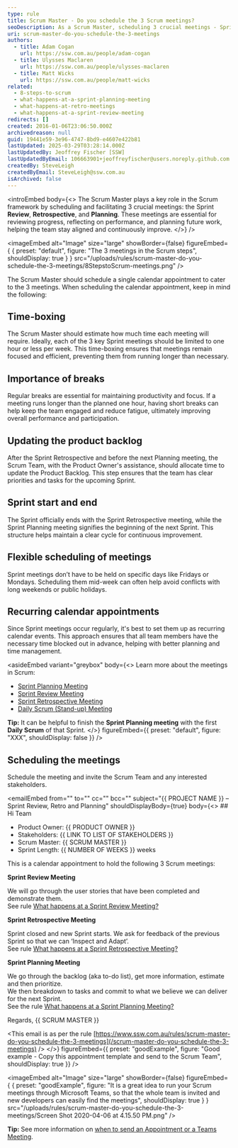 ```yaml
---
type: rule
title: Scrum Master - Do you schedule the 3 Scrum meetings?
seoDescription: As a Scrum Master, scheduling 3 crucial meetings - Sprint Review, Retrospective, and Planning - ensures successful Sprints.
uri: scrum-master-do-you-schedule-the-3-meetings
authors:
  - title: Adam Cogan
    url: https://ssw.com.au/people/adam-cogan
  - title: Ulysses Maclaren
    url: https://ssw.com.au/people/ulysses-maclaren
  - title: Matt Wicks
    url: https://ssw.com.au/people/matt-wicks
related:
  - 8-steps-to-scrum
  - what-happens-at-a-sprint-planning-meeting
  - what-happens-at-retro-meetings
  - what-happens-at-a-sprint-review-meeting
redirects: []
created: 2016-01-06T23:06:50.000Z
archivedreason: null
guid: 19441e59-3e96-4747-8bd9-e4607e422b81
lastUpdated: 2025-03-29T03:28:14.000Z
lastUpdatedBy: Jeoffrey Fischer [SSW]
lastUpdatedByEmail: 106663901+jeoffreyfischer@users.noreply.github.com
createdBy: SteveLeigh
createdByEmail: SteveLeigh@ssw.com.au
isArchived: false
---
```


<introEmbed
  body={<>
The Scrum Master plays a key role in the Scrum framework by scheduling and facilitating 3 crucial meetings: the Sprint **Review**, **Retrospective**, and **Planning**. These meetings are essential for reviewing progress, reflecting on performance, and planning future work, helping the team stay aligned and continuously improve.
  </>}
/>

<imageEmbed
  alt="Image"
  size="large"
  showBorder={false}
  figureEmbed={ {
    preset: "default",
    figure: "The 3 meetings in the Scrum steps",
    shouldDisplay: true
  } }
  src="/uploads/rules/scrum-master-do-you-schedule-the-3-meetings/8StepstoScrum-meetings.png"
/>


The Scrum Master should schedule a single calendar appointment to cater to the 3 meetings. When scheduling the calendar appointment, keep in mind the following:

## Time-boxing

The Scrum Master should estimate how much time each meeting will require. Ideally, each of the 3 key Sprint meetings should be limited to one hour or less per week. This time-boxing ensures that meetings remain focused and efficient, preventing them from running longer than necessary.

## Importance of breaks

Regular breaks are essential for maintaining productivity and focus. If a meeting runs longer than the planned one hour, having short breaks can help keep the team engaged and reduce fatigue, ultimately improving overall performance and participation.

## Updating the product backlog

After the Sprint Retrospective and before the next Planning meeting, the Scrum Team, with the Product Owner's assistance, should allocate time to update the Product Backlog. This step ensures that the team has clear priorities and tasks for the upcoming Sprint.

## Sprint start and end

The Sprint officially ends with the Sprint Retrospective meeting, while the Sprint Planning meeting signifies the beginning of the next Sprint. This structure helps maintain a clear cycle for continuous improvement.

## Flexible scheduling of meetings

Sprint meetings don’t have to be held on specific days like Fridays or Mondays. Scheduling them mid-week can often help avoid conflicts with long weekends or public holidays.

## Recurring calendar appointments

Since Sprint meetings occur regularly, it's best to set them up as recurring calendar events. This approach ensures that all team members have the necessary time blocked out in advance, helping with better planning and time management.


<asideEmbed
  variant="greybox"
  body={<>
    Learn more about the meetings in Scrum:

* [Sprint Planning Meeting](/what-happens-at-a-sprint-planning-meeting)
* [Sprint Review Meeting](/what-happens-at-a-sprint-review-meeting "Sprint Review Meeting")
* [Sprint Retrospective Meeting](/what-happens-at-a-sprint-retrospective-meeting "Sprint Retrospective Meeting")
* [Daily Scrum (Stand-up) Meeting](/meeting-do-you-update-your-tasks-before-the-daily-scrum "Daily Scrum Meeting")

**Tip:** It can be helpful to finish the **Sprint Planning meeting** with the first **Daily Scrum** of that Sprint.
  </>}
  figureEmbed={{
    preset: "default",
    figure: "XXX",
    shouldDisplay: false
  }}
/>


## Scheduling the meetings

Schedule the meeting and invite the Scrum Team and any interested stakeholders.

<emailEmbed
  from=""
  to=""
  cc=""
  bcc=""
  subject="&#123;&#123; PROJECT NAME &#125;&#125; – Sprint Review, Retro and Planning"
  shouldDisplayBody={true}
  body={<>
    ## Hi Team

* Product Owner: &#123;&#123; PRODUCT OWNER &#125;&#125;
* Stakeholders: &#123;&#123; LINK TO LIST OF STAKEHOLDERS &#125;&#125;
* Scrum Master: &#123;&#123; SCRUM MASTER &#125;&#125;
* Sprint Length: &#123;&#123; NUMBER OF WEEKS &#125;&#125; weeks

This is a calendar appointment to hold the following 3 Scrum meetings:

**Sprint Review Meeting**

We will go through the user stories that have been completed and demonstrate them.\
See rule [What happens at a Sprint Review Meeting?](/do-you-know-what-happens-at-a-sprint-review-meeting)

**Sprint Retrospective Meeting**

Sprint closed and new Sprint starts.
We ask for feedback of the previous Sprint so that we can ‘Inspect and Adapt’.\
See rule [What happens at a Sprint Retrospective Meeting?](/do-you-know-what-happens-at-a-sprint-retrospective-meeting)

**Sprint Planning Meeting**

We go through the backlog (aka to-do list), get more information, estimate and then prioritize.\
We then breakdown to tasks and commit to what we believe we can deliver for the next Sprint.\
See the rule [What happens at a Sprint Planning Meeting?](/what-happens-at-a-sprint-planning-meeting)

Regards,
&#123;&#123; SCRUM MASTER &#125;&#125;

&lt;This email is as per the rule [https://www.ssw.com.au/rules/scrum-master-do-you-schedule-the-3-meetings](/scrum-master-do-you-schedule-the-3-meetings) /&gt;
  </>}
  figureEmbed={{
    preset: "goodExample",
    figure: "Good example - Copy this appointment template and send to the Scrum Team",
    shouldDisplay: true
  }}
/>

<imageEmbed
  alt="Image"
  size="large"
  showBorder={false}
  figureEmbed={ {
    preset: "goodExample",
    figure: "It is a great idea to run your Scrum meetings through Microsoft Teams, so that the whole team is invited and new developers can easily find the meetings",
    shouldDisplay: true
  } }
  src="/uploads/rules/scrum-master-do-you-schedule-the-3-meetings/Screen Shot 2020-04-06 at 4.15.50 PM.png"
/>


**Tip:** See more information on [when to send an Appointment or a Teams Meeting](/send-appointment-or-teams-meeting).
